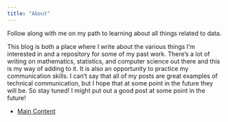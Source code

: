 ```yaml
---
title: "About"
---
```


Follow along with me on my path to learning about all things related to data. 

This blog is both a place where I write about the various things I'm interested in and a repository for some of my past work. There's a lot of writing on mathematics, statistics, and computer science out there and this is my way of adding to it. It is also an opportunity to practice my communication skills. I can't say that all of my posts are great examples of technical communication, but I hope that at some point in the future they will be. So stay tuned! I might put out a good post at some point in the future!
<!---
Data is everywhere, but it seems to me that there is a distinct lack of material that clearly explains how it can be used effectively. My goal for this blog is create a series of tutorials to help those interested in statistics, mathematics, data science, and computer science better understand how we can harness data for good. 

Hopefully this blog will blossom into something more engaging than just a bunch of R and Python cookbooks, but to be honest I'm not quite sure what this blog is going to become. 

+ [Recent Posts](content.html)
-->

+ [Main Content](index.html)